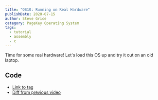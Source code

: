 ```yaml
---
title: "OS10: Running on Real Hardware"
publishDate: 2020-07-15
author: Steve Grice
category: PageKey Operating System
tags:
  - tutorial
  - assembly
  - c
---
```


Time for some real hardware! Let's load this OS up and try it out on an old laptop.


<BlogYoutubeVideo videoId="-V-eKSKwexs" />

## Code

- [Link to tag](https://github.com/pagekeysolutions/pkos/releases/tag/vid%2Fos010)
- [Diff from previous video](https://github.com/pagekeysolutions/pkos/compare/vid/os009..vid/os010)
